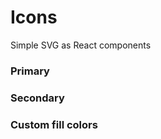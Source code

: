 


<Meta title="Icons|SVG" component={Icon} />

# Icons

Simple SVG as React components

### Primary

<Preview>
  <Story name="Primary colors">
    <Grid columns={12}>
      <Boxed>
        <MessageIcon variant="primary" />
      </Boxed>
      <Boxed>
        <ArrowIcon variant="primary" />
      </Boxed>
    </Grid>
  </Story>
</Preview>

### Secondary

<Preview>
  <Story name="Secondary colors">
    <Grid columns={12}>
      <Boxed>
        <MessageIcon variant="secondary" />
      </Boxed>
      <Boxed>
        <ArrowIcon variant="secondary" />
      </Boxed>
    </Grid>
  </Story>
</Preview>

### Custom fill colors

<Preview>
  <Story name="Custom Colors">
    <Grid columns={12}>
      <Boxed style={{ backgroundColor: 'black' }}>
        <MessageIcon fill="#fff" />
      </Boxed>
      <Boxed style={{ backgroundColor: 'black' }}>
        <ArrowIcon fill="#fff" />
      </Boxed>
      <Boxed>
        <MessageIcon fill="#000" />
      </Boxed>
      <Boxed>
        <ArrowIcon fill="#000" />
      </Boxed>
      <Boxed>
        <MessageIcon fill="red" />
      </Boxed>
      <Boxed>
        <ArrowIcon fill="red" />
      </Boxed>
    </Grid>
  </Story>
</Preview>

<Props of={Icon} />
